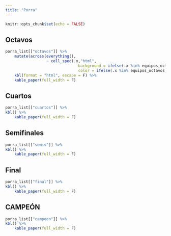 ```yaml
---
title: "Porra"
---
```



```r
knitr::opts_chunk$set(echo = FALSE)


```


## Octavos
```r
porra_list[["octavos"]] %>% 
    mutate(across(everything(),
                  ~ cell_spec(.x,"html",
                                background = ifelse(.x %in% equipos_octavos, "green", ""),
                                color = ifelse(.x %in% equipos_octavos, "white", "")))) %>% 
    kbl(format = "html", escape = F) %>% 
    kable_paper(full_width = F)
```

## Cuartos
```r
porra_list[["cuartos"]] %>% 
kbl() %>% 
    kable_paper(full_width = F)
```

## Semifinales
```r
porra_list[["semis"]] %>% 
kbl() %>% 
    kable_paper(full_width = F)
```

## Final
```r
porra_list[["final"]] %>% 
kbl() %>% 
    kable_paper(full_width = F)
```

## CAMPEÓN
```r
porra_list[["campeon"]] %>%
kbl() %>% 
    kable_paper(full_width = F)
```


